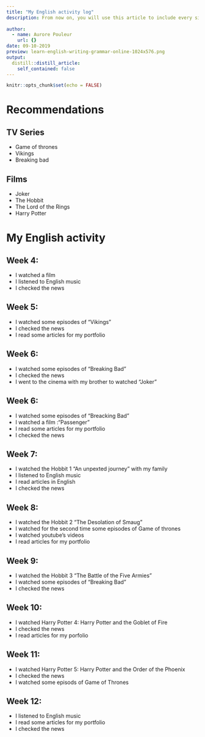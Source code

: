 ```yaml
---
title: "My English activity log"
description: From now on, you will use this article to include every single activity that you do in English in a chronological order (e.g. reading a book in English, watching TV shows and series in English, going to an English Evening in Mons, travelling to an English-speaking country, playing games in English such as the pretty exciting game LyricsTraining, etc.). You can even write a few lines about what you’ve watched/read/done and recommend certain things to your friends. The sky’s the limit! We value personal initiative and we will be happy to read whatever you have to offer.
  
author:
  - name: Aurore Pouleur
    url: {}
date: 09-10-2019
preview: learn-english-writing-grammar-online-1024x576.png
output:
  distill::distill_article:
    self_contained: false
---
```


```r
knitr::opts_chunk$set(echo = FALSE)
```
# Recommendations

## TV Series

* Game of thrones
* Vikings
* Breaking bad

## Films

* Joker
* The Hobbit
* The Lord of the Rings
* Harry Potter

# My English activity
## Week 4:
* I watched a film 
* I listened to English music 
* I checked the news 

## Week 5:
* I watched some episodes of "Vikings"
* I checked the news
* I read some articles for my portfolio

## Week 6:
* I watched some episodes of "Breaking Bad"
* I checked the news
* I went to the cinema with my brother to watched "Joker"

## Week 6:
* I watched some episodes of "Breacking Bad"
* I watched a film  :"Passenger"
* I read some articles for my portfolio
* I checked the news

## Week 7:
* I watched the Hobbit 1 "An unpexted journey" with my family
* I listened to English music
* I read articles in English
* I checked the news

## Week 8:
* I watched the Hobbit 2 "The Desolation of Smaug"
* I watched for the second time some episodes of Game of thrones
* I watched youtube’s videos
* I read articles for my portfolio


## Week 9:
* I watched the Hobbit 3 "The Battle of the Five Armies"
* I watched some episodes of "Breaking Bad" 
* I checked the news

## Week 10:
* I watched Harry Potter 4: Harry Potter and the Goblet of Fire
* I checked the news
* I read articles for my porfolio

## Week 11:
* I watched Harry Potter 5: Harry Potter and the Order of the Phoenix 
* I checked the news
* I watched some episods of Game of Thrones

## Week 12:
* I listened to English music 
* I read some articles for my portfolio
* I checked the news




